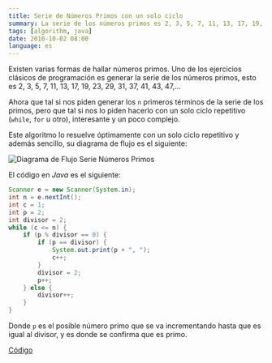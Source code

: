 ```yaml
---
title: Serie de Números Primos con un solo ciclo
summary: La serie de los números primos es 2, 3, 5, 7, 11, 13, 17, 19, 23, 29, 31, 37, 41, 43, 47,…
tags: [algorithm, java]
date: 2010-10-02 08:00
language: es
---
```

Existen varias formas de hallar números primos. Uno de los ejercicios clásicos de programación es generar la serie de los números primos, esto es 2, 3, 5, 7, 11, 13, 17, 19, 23, 29, 31, 37, 41, 43, 47,…

Ahora que tal si nos piden generar los `n` primeros términos de la serie de los primos, pero que tal si nos lo piden hacerlo con un solo ciclo repetitivo (`while`, `for` u otro), interesante y un poco complejo.

Este algoritmo lo resuelve óptimamente con un solo ciclo repetitivo y además sencillo, su diagrama de flujo es el siguiente:

![Diagrama de Flujo Serie Números Primos](/images/algoritmo-serie-primos.png)

El código en _Java_ es el siguiente:

```java
Scanner e = new Scanner(System.in);
int n = e.nextInt();
int c = 1;
int p = 2;
int divisor = 2;
while (c <= n) {
    if (p % divisor == 0) {
        if (p == divisor) {
            System.out.print(p + ", ");
            c++;
        }
        divisor = 2;
        p++;
    } else {
        divisor++;
    }
}
```

Donde `p` es el posible número primo que se va incrementando hasta que es igual al divisor, y es donde se confirma que es primo.

[Código](https://gist.github.com/alvareztech/f2dd70b6bb73ff7df64ef89ce5b06585)
